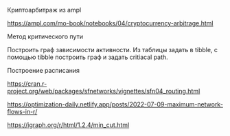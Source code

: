 Криптоарбитраж из ampl

<https://ampl.com/mo-book/notebooks/04/cryptocurrency-arbitrage.html>

Метод критического пути

Построить граф зависимости активности. Из таблицы задать в tibble, с помощью tibble построить граф и задать critiacal path.

<!--Просто списко активности из тахи.-->

Построение расписания

<https://cran.r-project.org/web/packages/sfnetworks/vignettes/sfn04_routing.html>

<https://optimization-daily.netlify.app/posts/2022-07-09-maximum-network-flows-in-r/>

<https://igraph.org/r/html/1.2.4/min_cut.html>
